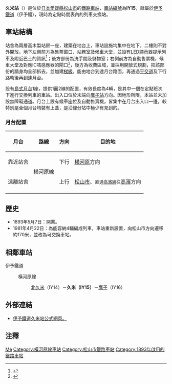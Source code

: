 {{NoteTA|1 = zh:久米站; zh-cn:久米站; zh-tw:久米車站; zh-hk:久米站; }}
{{日本車站資訊
|公司色     = orange
|文字色     =
|站名       = 久米站
|圖片       = Iyo kume.jpg
|pxl        =
|圖片說明   = 久米站外貌（2008年）
|日文原名   = 久米
|平假名     = くめ 
|羅馬拼音   = Kume
|前一站     = IY14 [[北久米站|北久米]]
|後一站     = [[鷹子站|鷹子]] IY16
|前一站距離 = 0.6
|後一站距離 = 1.1
|電報略號   = 
|車站編號   = {{車站編號C|#0BE|IY15}}
|所屬公司 　= [[伊予鐵道|伊予鐵道]]（伊予鐵）
|所屬路線   = {{Color|#00b2e5|■}}[[橫河原線|橫河原線]]
|距離       = 4.5
|起站       = [[松山市站|松山市]]
|所在地     = [[愛媛縣|愛媛縣]][[松山市|松山市]]南久米町
|車站構造   = [[地面車站|地面車站]]
|月台配置   = 1面2線
|啟用年月日 = 1893年5月7日
|廢止年月日 =
|上下車人次 = 約2,600人<ref>[http://www.city.matsuyama.ehime.jp/kurashi/kurashi/seibi/jitensha/jitensha-keikaku.files/sougoukeikaku41.pdf 新松山市自転車等利用総合計画(2012年)：第4章-施策の展開，第47頁] {{Wayback|url=http://www.city.matsuyama.ehime.jp/kurashi/kurashi/seibi/jitensha/jitensha-keikaku.files/sougoukeikaku41.pdf |date=20141129080045 }} - 松山市</ref>
|統計年度   = 2008
|備註       = 委託站
}}

'''久米站'''（{{jpn|j=久米駅|hg=くめえき|rm=Kume eki|f=y}}）是位於[[日本|日本]][[愛媛縣|愛媛縣]][[松山市|松山市]]的[[鐵路車站|鐵路車站]]，[[車站編號|車站編號]]為'''IY15'''，隸屬於[[伊予鐵道|伊予鐵道]]（伊予鐵），現時為定點時間表內的列車交換站。

==車站結構==
站舍為兩層高木製站房一座，建築在地台上，車站設施均集中在地下，二樓則不對外開放。地下左側前方為售票窗口、站務室及候車大堂，並設有[[LED背光液晶顯示電視|LED顯示器]]提示列車及附近巴士的資訊<ref>{{Cite web |url=http://www.geocities.jp/daijitk/rilyokouki/iyo061231-02.html |title=內文提及和顯示久米站內的LED顯示器。 |access-date=2014-11-25 |archive-url=https://web.archive.org/web/20141129075228/http://www.geocities.jp/daijitk/rilyokouki/iyo061231-02.html |archive-date=2014-11-29 |dead-url=yes }}</ref>；後方部份為洗手間及儲物室；右側前方為自動售票機，候車大堂及對應IC咭感應器的閘口<ref>{{Cite web |url=http://hacchi-no-he.net/line/iyotetsu/station/0250_kume.htm |title=非官方車站介紹。 |accessdate=2014-11-25 |archive-date=2016-03-04 |archive-url=https://web.archive.org/web/20160304131550/http://hacchi-no-he.net/line/iyotetsu/station/0250_kume.htm |dead-url=no }}</ref>，後方為收費區域，並採用開放式規劃，把該部份的牆身均全部拆去，並加建[[梯級|梯級]]。能由地台到達月台路面，再通過[[平交道|平交道]]及下行路軌後再到達月台。

設有[[島式月台|島式月台]]1座，提供1面2線的配置，有效長度為4輛，是其中一個在定點班次下進行交換列車的車站。出入口位於末端向[[鷹子站|鷹子站]]方向。因地形所限，本站並未加設無障礙通道。月台上設有候車座位及自動售賣機，皆集中在月台出入口一邊，較特別是全個月台均裝有上蓋，是沿線分站中極少有見到的。

===月台配置===
{| class="wikitable" rules="rows"
|-
!月台!!路線!!方向!!目的地
|-
!靠近站舍
|rowspan=2|{{Color|#00b2e5|■}}横河原線
|下行
|[[横河原站|横河原]]方向
|-
!遠離站舍
|上行
|[[松山市站|松山市]]、<small>直通{{Color|#9acd32|■}}[[高濱線|高濱線]]往</small>[[高濱站_(愛媛縣)|高濱]]方向
|-
|}

==歷史==
*1893年5月7日：開業。
*1981年4月22日：為能容納4輛編成列車，車站重新設置，向松山市方向遷移約170米，並改為可交換車站。

==相鄰車站==
;伊予鐵道
:{{Color|#00b2e5|■}} 橫河原線
:: [[北久米站|北久米]]（IY14）－'''久米（IY15）'''－[[鷹子站|鷹子]]（IY16）

==外部連結==
*[http://www.iyotetsu.co.jp/information/station/station.html?t=kume 伊予鐵道久米站公式網頁。] {{Wayback|url=http://www.iyotetsu.co.jp/information/station/station.html?t=kume |date=20200921200732 }}{{ja}}

==注釋==
{{reflist}}

{{伊予鐵道横河原線}}

{{DEFAULTSORT:Kume}}
[[Category:日本鐵路車站_Ku|Me]]
[[Category:橫河原線車站|Category:橫河原線車站]]
[[Category:松山市鐵路車站|Category:松山市鐵路車站]]
[[Category:1893年啟用的鐵路車站|Category:1893年啟用的鐵路車站]]